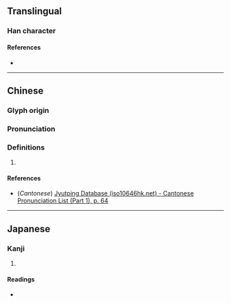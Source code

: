 {{character info}}
==Translingual==

===Han character===
{{Han char|rn=9|rad=人|as=05|sn=7|four=26280|canj=ORC|ids=⿰亻只}}

====References====
* {{Han ref|kx=0097.140|dkj=00488|dj=0206.020|hdz=10133.050|uh=4F3F|ud=20287|bh=CA68|bd=51816}}

----

==Chinese==
{{zh-forms}}

===Glyph origin===
{{Han etym}}

===Pronunciation===
{{zh-pron
|m=yì
|c=ji6
|mc=y
|oc=y
|ma=
|cat=
}}

===Definitions===
{{zh-hanzi}}

# {{rfdef|zh}}

====References====
* (''Cantonese'') [http://www.iso10646hk.net/jp/document/download.jsp Jyutping Database (iso10646hk.net) - Cantonese Pronunciation List (Part 1), p. 64]

----

==Japanese==

===Kanji===
{{ja-kanji|grade=|rs=人05}}

# {{rfdef|ja|sort=人05}}

====Readings====
* {{ja-readings|on=い|kun=おこたる}}